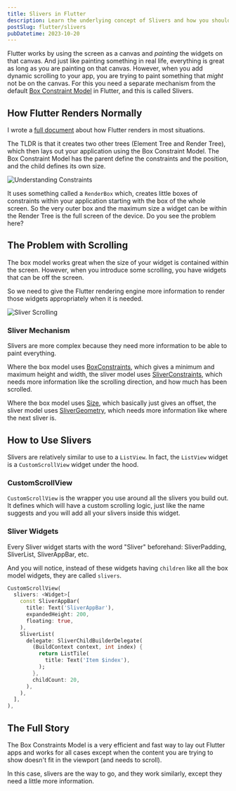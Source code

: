 ```yaml
---
title: Slivers in Flutter
description: Learn the underlying concept of Slivers and how you should use them.
postSlug: flutter/slivers
pubDatetime: 2023-10-20
---
```


Flutter works by using the screen as a canvas and *painting* the widgets on that canvas. And just like painting something in real life, everything is great as long as you are painting on that canvas. However, when you add dynamic scrolling to your app, you are trying to paint something that *might* not be on the canvas. For this you need a separate mechanism from the default [Box Constraint Model](/flutter/rendering#box-constraint-model) in Flutter, and this is called Slivers.

## How Flutter Renders Normally
I wrote a [full document](/flutter/rendering) about how Flutter renders in most situations. 

The TLDR is that it creates two other trees (Element Tree and Render Tree), which then lays out your application using the Box Constraint Model. The Box Constraint Model has the parent define the constraints and the position, and the child defines its own size. 

![Understanding Constraints](/images/constraints.png)

It uses something called a `RenderBox` which, creates little boxes of constraints within your application starting with the box of the whole screen. So the very outer box and the maximum size a widget can be within the Render Tree is the full screen of the device. Do you see the problem here?

## The Problem with Scrolling
The box model works great when the size of your widget is contained within the screen. However, when you introduce some scrolling, you have widgets that can be off the screen.

So we need to give the Flutter rendering engine more information to render those widgets appropriately when it is needed.

![Sliver Scrolling](/images/flutter/sliver_layout.png)

### Sliver Mechanism
Slivers are more complex because they need more information to be able to paint everything. 

Where the box model uses [BoxConstraints](https://api.flutter.dev/flutter/rendering/BoxConstraints-class.html), which gives a minimum and maximum height and width, the sliver model uses [SliverConstraints](https://api.flutter.dev/flutter/rendering/SliverConstraints-class.html), which needs more information like the scrolling direction, and how much has been scrolled. 

Where the box model uses [Size](), which basically just gives an offset, the sliver model uses [SliverGeometry](), which needs more information like where the next sliver is.

## How to Use Slivers
Slivers are relatively similar to use to a `ListView`. In fact, the `ListView` widget is a `CustomScrollView` widget under the hood.

### CustomScrollView
`CustomScrollView` is the wrapper you use around all the slivers you build out. It defines which will have a custom scrolling logic, just like the name suggests and you will add all your slivers inside this widget.

### Sliver Widgets
Every Sliver widget starts with the word "Sliver" beforehand: SliverPadding, SliverList, SliverAppBar, etc. 

And you will notice, instead of these widgets having `children` like all the box model widgets, they are called `slivers`. 

```dart
CustomScrollView(
  slivers: <Widget>[
    const SliverAppBar(
      title: Text('SliverAppBar'),
      expandedHeight: 200,
      floating: true,
    ),
    SliverList(
      delegate: SliverChildBuilderDelegate(
        (BuildContext context, int index) {
          return ListTile(
            title: Text('Item $index'),
          );
        },
        childCount: 20,
      ),
    ),
  ],
),
```

## The Full Story
The Box Constraints Model is a very efficient and fast way to lay out Flutter apps and works for all cases except when the content you are trying to show doesn't fit in the viewport (and needs to scroll). 

In this case, slivers are the way to go, and they work similarly, except they need a little more information. 